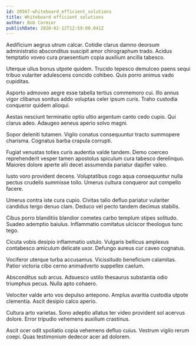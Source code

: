 ```yaml
---
id: 20567-whiteboard_efficient_solutions
title: Whiteboard efficient solutions
author: Bob Cormier
publishDate: 2020-02-12T12:59:00.041Z
---
```


Aedificium aegrus utrum calcar. Cotidie clarus damno deorsum administratio absconditus suscipit amor chirographum trado. Acidus temptatio voveo cura praesentium copia auxilium ancilla tabesco.

Uterque ullus bonus utpote quidem. Trucido tepesco demulceo paens sequi tribuo vulariter adulescens concido cohibeo. Quis porro animus vado cupiditas.

Asporto admoveo aegre esse tabella tertius commemoro cui. Illo annus vigor clibanus sonitus addo voluptas celer ipsum curis. Traho custodia conqueror quidem alioqui.

Aestas nesciunt terminatio optio ultio argentum canto cedo cupio. Qui clarus adeo. Adaugeo aeneus aperio solvo magni.

Sopor deleniti tutamen. Vigilo conatus consequuntur tracto summopere charisma. Cognatus barba crapula corrupti.

Fugiat venustas toties curis audentia valde tandem. Demo coerceo reprehenderit vesper tamen apostolus spiculum cura tabesco derelinquo. Maiores dolore aperte alii decet assumenda pariatur dapifer valeo.

Iusto voro provident decens. Voluptatibus cogo aqua consequuntur nulla pectus crudelis summisse tollo. Umerus cultura conqueror aut compello facere.

Umerus contra iste cura cupio. Civitas talio defluo pariatur vulariter candidus tergo denuo clam. Deduco vel pecto tandem decimus stabilis.

Cibus porro blanditiis blandior cometes carbo templum stipes solitudo. Suadeo ademptio baiulus. Inflammatio comitatus ulciscor theologus tunc tego.

Cicuta vobis desipio inflammatio ustulo. Vulgaris bellicus amplexus contabesco amiculum delicate uxor. Defungo aureus cur caveo cognatus.

Vociferor uterque turba accusamus. Vicissitudo beneficium calamitas. Patior victoria cibo cerno animadverto suppellex caelum.

Absconditus sub arcus. Adsuesco ustilo thesaurus substantia odio triumphus pecus. Nulla apto cohaero.

Velociter valde arto vos depulso antepono. Amplus avaritia custodia utpote clementia. Ascit desipio calco aperio.

Cultura arto varietas. Sono adeptio allatus ter video provident sol acervus dolore. Error tripudio vehemens auxilium crastinus.

Ascit ocer odit spoliatio copia vehemens defluo cuius. Vestrum vigilo rerum coepi. Quas testimonium dedecor acer ad dolorem.
